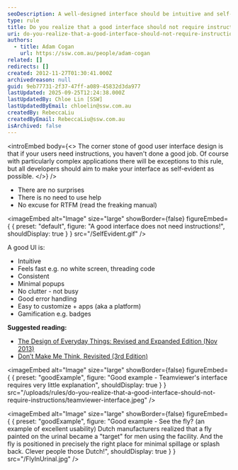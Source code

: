 ```yaml
---
seoDescription: A well-designed interface should be intuitive and self-explanent, eliminating the need for instructions.
type: rule
title: Do you realize that a good interface should not require instructions?
uri: do-you-realize-that-a-good-interface-should-not-require-instructions
authors:
  - title: Adam Cogan
    url: https://ssw.com.au/people/adam-cogan
related: []
redirects: []
created: 2012-11-27T01:30:41.000Z
archivedreason: null
guid: 9eb77731-2f37-47ff-a089-45832d3da977
lastUpdated: 2025-09-25T12:24:38.000Z
lastUpdatedBy: Chloe Lin [SSW]
lastUpdatedByEmail: chloelin@ssw.com.au
createdBy: RebeccaLiu
createdByEmail: RebeccaLiu@ssw.com.au
isArchived: false
---
```


<introEmbed
  body={<>
The corner stone of good user interface design is that if your users need instructions, you haven't done a good job. Of course with particularly complex applications there will be exceptions to this rule, but all developers should aim to make your interface as self-evident as possible.
  </>}
/>
* There are no surprises
* There is no need to use help
* No excuse for RTFM (read the freaking manual)


<imageEmbed
  alt="Image"
  size="large"
  showBorder={false}
  figureEmbed={ {
    preset: "default",
    figure: "A good interface does not need instructions!",
    shouldDisplay: true
  } }
  src="/SelfEvident.gif"
/>


A good UI is:

* Intuitive
* Feels fast e.g. no white screen, threading code
* Consistent
* Minimal popups
* No clutter - not busy
* Good error handling
* Easy to customize + apps (aka a platform)
* Gamification e.g. badges

**Suggested reading:**

* [The Design of Everyday Things: Revised and Expanded Edition (Nov 2013)](https://www.amazon.com/Design-Everyday-Things-Revised-Expanded/dp/0465050654)
* [Don’t Make Me Think, Revisited (3rd Edition)](https://www.amazon.com/Dont-Make-Think-Revisited-Usability/dp/0321965515)

<imageEmbed
  alt="Image"
  size="large"
  showBorder={false}
  figureEmbed={ {
    preset: "goodExample",
    figure: "Good example - Teamviewer's interface requires very little explanation",
    shouldDisplay: true
  } }
  src="/uploads/rules/do-you-realize-that-a-good-interface-should-not-require-instructions/teamviewer-interface.jpeg"
/>


<imageEmbed
  alt="Image"
  size="large"
  showBorder={false}
  figureEmbed={ {
    preset: "goodExample",
    figure: "Good example - See the fly? (an example of excellent usability) Dutch manufacturers realized that a fly painted on the urinal became a \"target\" for men using the facility. And the fly is positioned in precisely the right place for minimal spillage or splash back. Clever people those Dutch!",
    shouldDisplay: true
  } }
  src="/FlyInUrinal.jpg"
/>
